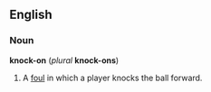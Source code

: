 ==English==
===Noun===
'''knock-on''' (''plural'' '''knock-ons''')

# {{rugby}} A [[foul]] in which a player knocks the ball forward.